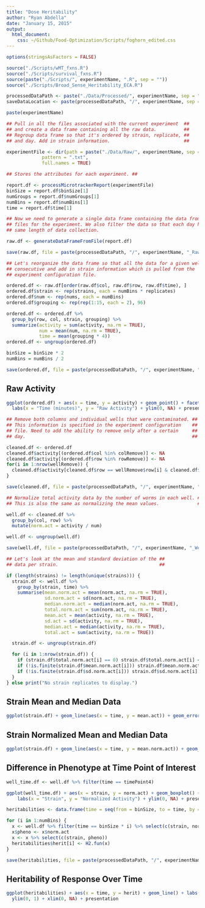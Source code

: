 ```yaml
---
title: "Dose Heritability"
author: "Ryan Abdella"
date: "January 15, 2015"
output:
  html_document:
    css: ~/Github/Food-Optimization/Scripts/foghorn_edited.css
---
```



```r

options(stringsAsFactors = FALSE)

source("./Scripts/wMT_fxns.R")
source("./Scripts/survival_fxns.R")
source(paste("./Scripts/", experimentName, ".R", sep = ""))
source("./Scripts/Broad_Sense_Heritability_ECA.R")

processedDataPath <- paste("./Data/Processed/", experimentName, sep = "")
saveDataLocation <- paste(processedDataPath, "/", experimentName, sep = "")

paste(experimentName)

```

```r

## Pull in all the files associated with the current experiment  ##
## and create a data frame containing all the raw data.          ##
## Regroup data frame so that it's ordered by strain, replicate, ##
## and day. Add in strain information.                           ##

experimentFile <- dir(path = paste("./Data/Raw/", experimentName, sep = ""), 
             pattern = ".txt", 
             full.names = TRUE)

## Stores the attributes for each experiment. ##

report.df <- processMicrotrackerReport(experimentFile)
binSize = report.df$binSize[1]
numGroups = report.df$numGroups[1]
numBins = report.df$numBins[1]
time = report.df$time[1]

## Now we need to generate a single data frame containing the data from all the ##
## files for the experiment. We also filter the data so that each day has the   ##
## same length of data collection.                                              ##

raw.df <- generateDataFrameFromFile(report.df)

save(raw.df, file = paste(processedDataPath, "/", experimentName, "_Raw.Rda", sep = ""), ascii = TRUE)

## Let's reorganize the data frame so that all the data for a given well is ##
## consecutive and add in strain information which is pulled from the       ##
## experiment configuration file.                                           ##

ordered.df <- raw.df[order(raw.df$col, raw.df$row, raw.df$time), ]
ordered.df$strain <- rep(strains, each = numBins * replicates)
ordered.df$num <- rep(nums, each = numBins)
ordered.df$grouping <- rep(rep(1:15, each = 2), 96)

ordered.df <- ordered.df %>%
  group_by(row, col, strain, grouping) %>%
  summarize(activity = sum(activity, na.rm = TRUE),
            num = mean(num, na.rm = TRUE),
            time = mean(grouping * 4))
ordered.df <- ungroup(ordered.df)

binSize = binSize * 2
numBins = numBins / 2

save(ordered.df, file = paste(processedDataPath, "/", experimentName, "_Processed.Rda", sep = ""), ascii = TRUE)

```

## Raw Activity ##

```r

ggplot(ordered.df) + aes(x = time, y = activity) + geom_point() + facet_grid(row ~ col) +
  labs(x = "Time (minutes)", y = "Raw Activity") + ylim(0, NA) + presentation

```

```r

## Remove both columns and individual wells that were contaminated. ##
## This information is specified in the experiment configuration    ##
## file. Need to add the ability to remove only after a certain     ##
## day.                                                             ##

cleaned.df <- ordered.df
cleaned.df$activity[(ordered.df$col %in% colRemove)] <- NA
cleaned.df$activity[(ordered.df$row %in% rowRemove)] <- NA
for(i in 1:nrow(wellRemove)) {
  cleaned.df$activity[cleaned.df$row == wellRemove$row[i] & cleaned.df$col == wellRemove$col[i]] <- NA
}

save(cleaned.df, file = paste(processedDataPath, "/", experimentName, "_Cleaned.Rda", sep = ""), ascii = TRUE)

```

```r

## Normalize total activity data by the number of worms in each well. ##
## This is also the same as normalizing the mean values.              ##

well.df <- cleaned.df %>%
  group_by(col, row) %>%
  mutate(norm.act = activity / num)

well.df <- ungroup(well.df)

save(well.df, file = paste(processedDataPath, "/", experimentName, "_Well.Rda", sep = ""), ascii = TRUE)

```

```r

## Let's look at the mean and standard deviation of the ##
## data per strain.                                     ##

if (length(strains) != length(unique(strains))) {
  strain.df <- well.df %>%
    group_by(strain, time) %>%
    summarise(mean.norm.act = mean(norm.act, na.rm = TRUE), 
              sd.norm.act = sd(norm.act, na.rm = TRUE), 
              median.norm.act = median(norm.act, na.rm = TRUE), 
              total.norm.act = sum(norm.act, na.rm = TRUE),
              mean.act = mean(activity, na.rm = TRUE),
              sd.act = sd(activity, na.rm = TRUE),
              median.act = median(activity, na.rm = TRUE),
              total.act = sum(activity, na.rm = TRUE))

  strain.df <- ungroup(strain.df)

  for (i in 1:nrow(strain.df)) {
    if (strain.df$total.norm.act[i] == 0) strain.df$total.norm.act[i] <- NA
    if (!is.finite(strain.df$mean.norm.act[i])) strain.df$mean.norm.act[i] <- NA
    if (!is.finite(strain.df$sd.norm.act[i])) strain.df$sd.norm.act[i] <- NA
  }
} else print("No strain replicates to display.")

```

## Strain Mean and Median Data ##

```r

ggplot(strain.df) + geom_line(aes(x = time, y = mean.act)) + geom_errorbar(aes(x = time, ymin = mean.act - sd.act, ymax = mean.act + sd.act)) + geom_line(aes(x = time, y = median.act, color = "red")) + facet_wrap( ~ strain) + labs(x = "Time (minutes)", y = "Activity") + ylim(0, NA) + presentation

```

## Strain Normalized Mean and Median Data ##

```r

ggplot(strain.df) + geom_line(aes(x = time, y = mean.norm.act)) + geom_errorbar(aes(x = time, ymin = mean.norm.act - sd.norm.act, ymax = mean.norm.act + sd.norm.act)) + geom_line(aes(x = time, y = median.norm.act, color = "red")) + facet_wrap( ~ strain) + labs(x = "Time (minutes)", y = "Normalized Activity") + ylim(0, NA) + presentation

```

## Difference in Phenotype at Time Point of Interest ##

```r

well_time.df <- well.df %>% filter(time == timePoint4)

ggplot(well_time.df) + aes(x = strain, y = norm.act) + geom_boxplot() + geom_jitter() + 
    labs(x = "Strain", y = "Normalized Activity") + ylim(0, NA) + presentation

```

```r

heritabilities <- data.frame(time = seq(from = binSize, to = time, by = binSize), herit = rep(0, numBins))

for (i in 1:numBins) {
  x <- well.df %>% filter(time == binSize * i) %>% select(c(strain, norm.act))
  x$pheno <- x$norm.act
  x <- x %>% select(c(strain, pheno))
  heritabilities$herit[i] <- H2.fun(x)
}

save(heritabilities, file = paste(processedDataPath, "/", experimentName, "_herit.Rda", sep = ""))

```

## Heritability of Response Over Time ##

```r

ggplot(heritabilities) + aes(x = time, y = herit) + geom_line() + labs(x = "Time (mins)", y = "Heritability") + 
  ylim(0, 1) + xlim(0, NA) + presentation

```

